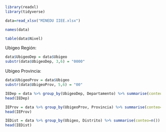 ```r
library(readxl)
library(tidyverse)
```

```r
data=read_xlsx("MINEDU IIEE.xlsx")
```

```r
names(data)
```

```r
table(data$Nivel)
```

Ubigeo Región: 

```r
data$UbigeoDep = data$Ubigeo
substr(data$UbigeoDep, 3,6) = "0000"
```

Ubigeo Provincia:

```r
data$UbigeoProv = data$Ubigeo
substr(data$UbigeoProv, 5,6) = "00"
```


```r
IEDep = data %>% group_by(UbigeoDep, Departamento) %>% summarise(conteo=n())
head(IEDep)
```

```r
IEProv = data %>% group_by(UbigeoProv, Provincia) %>% summarise(conteo=n())
head(IEProv)
```

```r
IEDist = data %>% group_by(Ubigeo, Distrito) %>% summarise(conteo=n())
head(IEDist)
```



